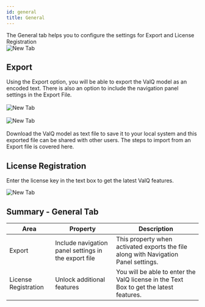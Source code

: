 ```yaml
---
id: general
title: General
---
```


<div style={{textAlign: 'justify'}}>
The General tab helps you to configure the settings for Export and License Registration
</ div> <br />

<div style={{textAlign: 'center'}}>
  <Zoom>
<img alt="New Tab" src={useBaseUrl('/doc-images/model/gen3.png')} />
  </Zoom>
</div>

## Export

<div style={{textAlign: 'justify'}}>
Using the Export option, you will be able to export the ValQ model as an encoded text. There is also an option to include the navigation
 panel settings in the Export File.
</div> <br />

<div style={{textAlign: 'center'}}>
  <Zoom>
<img alt="New Tab" src={useBaseUrl('/doc-images/model/gen1.png')} />
  </Zoom>
</div> <br />

<div style={{textAlign: 'center'}}>
  <Zoom>
<img alt="New Tab" src={useBaseUrl('/doc-images/model/gen4.png')} />
  </Zoom>
</div> <br />

<div style={{textAlign: 'justify'}}>
Download the ValQ model as text file to save it to your local system and this exported file can be shared with other users.
The steps to import from an Export file is covered <Link to={useBaseUrl('/docs/model/new#4-import-an-advanced-model')}>here</Link>.
</div>

## License Registration

Enter the license key in the text box to get the latest ValQ features.

<div style={{textAlign: 'center'}}>
  <Zoom>
<img alt="New Tab" src={useBaseUrl('/doc-images/model/gen2.png')} />
  </Zoom>
</div>

## Summary - General Tab

| Area                 | Property                                             | Description                                                                                                                       |
| -------------------- | ---------------------------------------------------- | --------------------------------------------------------------------------------------------------------------------------------- |
| Export               | Include navigation panel settings in the export file | This property when activated exports the file along with Navigation Panel settings.                                               |
| License Registration            | Unlock additional features                | You will be able to enter the ValQ license in the Text Box to get the latest features.     |


